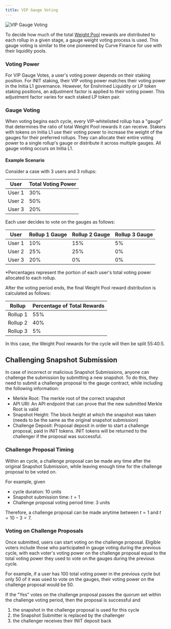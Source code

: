 ```yaml
---
title: VIP Gauge Voting
---
```


![VIP Gauge Voting](/images/vip/vip_gauge_weight_voting.svg)

To decide how much of the total [Weight Pool](/home/core-concepts/vested-interest-program/architecture#weight-pool) rewards are distributed to each rollup in a given stage, a gauge weight voting process is used. This gauge voting is similar to the one pioneered by Curve Finance for use with their liquidity pools.

### Voting Power

For VIP Gauge Votes, a user's voting power depends on their staking position. For INIT staking, their VIP voting power matches their voting power in the Initia L1 governance. However, for Enshrined Liquidity or LP token staking positions, an adjustment factor is applied to their voting power. This adjustment factor varies for each staked LP token pair.

### Gauge Voting

When voting begins each cycle, every VIP-whitelisted rollup has a "gauge" that determines the ratio of total Weight Pool rewards it can receive. Stakers with tokens on Initia L1 use their voting power to increase the weight of the gauges for their preferred rollups. They can allocate their entire voting power to a single rollup's gauge or distribute it across multiple gauges. All gauge voting occurs on Initia L1.

#### Example Scenario

Consider a case with 3 users and 3 rollups:

| User   | Total Voting Power |
| ------ | ------------------ |
| User 1 | 30%                |
| User 2 | 50%                |
| User 3 | 20%                |


Each user decides to vote on the gauges as follows:

| User   | Rollup 1 Gauge | Rollup 2 Gauge | Rollup 3 Gauge |
| ------ | --------------- | --------------- | --------------- |
| User 1 | 10%             | 15%             | 5%              |
| User 2 | 25%             | 25%             | 0%              |
| User 3 | 20%             | 0%              | 0%              |

*Percentages represent the portion of each user's total voting power allocated to each rollup.

After the voting period ends, the final Weight Pool reward distribution is calculated as follows:

| Rollup   | Percentage of Total Rewards |
| --------- | --------------------------- |
| Rollup 1 | 55%                         |
| Rollup 2 | 40%                         |
| Rollup 3 | 5%                          |

In this case, the Weight Pool rewards for the cycle will then be split 55:40:5.

## Challenging Snapshot Submission

In case of incorrect or malicious Snapshot Submissions, anyone can challenge the submission by submitting a new snapshot. To do this, they need to submit a challenge proposal to the gauge contract, while including the following information:

- Merkle Root: The merkle root of the correct snapshot
- API URI: An API endpoint that can prove that the new submitted Merkle Root is valid
- Snapshot Height: The block height at which the snapshot was taken (needs to be the same as the original snapshot submission)
- Challenge Deposit: Proposal deposit in order to start a challenge proposal, paid in INIT tokens. INIT tokens will be returned to the challenger if the proposal was successful.

### Challenge Proposal Timing

Within an cycle, a challenge proposal can be made any time after the original Snapshot Submission, while leaving enough time for the challenge proposal to be voted on.

For example, given
-  cycle duration: $10$ units
-  Snapshot submission time: $t = 1$
-  Challenge proposal voting period time: $3$ units

Therefore, a challenge proposal can be made anytime between $t = 1$ and  $t = 10 - 3 = 7$.

### Voting on Challenge Proposals

Once submitted, users can start voting on the challenge proposal. Eligible voters include those who participated in gauge voting during the previous cycle, with each voter's voting power on the challenge proposal equal to the total voting power they used to vote on the gauges during the previous cycle. 

For example, if a user has 100 total voting power in the previous cycle but only 50 of it was used to vote on the gauges, their voting power on the challenge proposal would be 50.

If the "Yes" votes on the challenge proposal passes the quorum set within the challenge voting period, then the proposal is successful and

1. the snapshot in the challenge proposal is used for this cycle
2. the Snapshot Submitter is replaced by the challenger
3. the challenger receives their INIT deposit back
